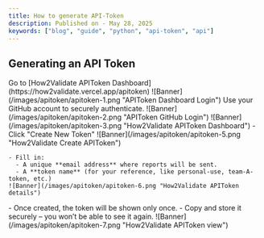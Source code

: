```yaml
---
title: How to generate API-Token
description: Published on - May 28, 2025
keywords: ["blog", "guide", "python", "api-token", "api"]
---
```


## Generating an API Token

<Step>
  <StepItem title="Navigate to APIToken Dashboard">
    Go to [How2Validate APIToken Dashboard](https://how2validate.vercel.app/apitoken)
    ![Banner](/images/apitoken/apitoken-1.png "APIToken Dashboard Login")

  </StepItem>

  <StepItem title="Sign-In via GitHub:">
    Use your GitHub account to securely authenticate.
    ![Banner](/images/apitoken/apitoken-2.png "APIToken GitHub Login")
  </StepItem>

  <StepItem title="Dashboard:">
    ![Banner](/images/apitoken/apitoken-3.png "How2Validate APIToken Dashboard")
  </StepItem>

  <StepItem title="Create a New Token:">
    - Click "Create New Token"
    ![Banner](/images/apitoken/apitoken-5.png "How2Validate Create APIToken")

    - Fill in:
      - A unique **email address** where reports will be sent.
      - A **token name** (for your reference, like personal-use, team-A-token, etc.)
    ![Banner](/images/apitoken/apitoken-6.png "How2Validate APIToken details")

  </StepItem>

  <StepItem title="Copy Your Token:">
    - Once created, the token will be shown only once.
    - Copy and store it securely – you won’t be able to see it again.
    ![Banner](/images/apitoken/apitoken-7.png "How2Validate APIToken view")
  </StepItem>
</Step>
